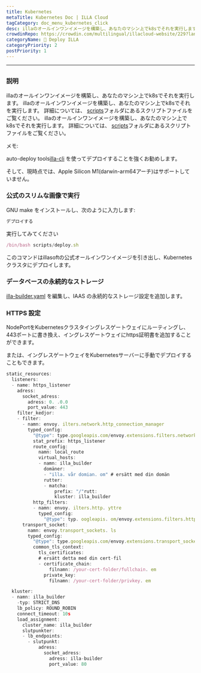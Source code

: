 ```yaml
---
title: Kubernetes
metaTitle: Kubernetes Doc | ILLA Cloud
tagCategory: doc_menu_kubernetes_click
desc: illaのオールインワンイメージを構築し、あなたのマシン上でk8sでそれを実行します。
crowdinRepo: https://crowdin.com/multilingual/illacloud-website/229?languages=ja&filter=basic&value=0
categoryName: 👷 Deploy ILLA
categoryPriority: 2
postPriority: 1
---
```


* * *

## <h2 hidden>Kubernetes</h2>

### 説明

illaのオールインワンイメージを構築し、あなたのマシン上でk8sでそれを実行します。 illaのオールインワンイメージを構築し、あなたのマシン上でk8sでそれを実行します。 詳細については、 [scripts](https://github.com/illacloud/deploy-illa-manually/blob/main/kubernetes/scripts)フォルダにあるスクリプトファイルをご覧ください。 illaのオールインワンイメージを構築し、あなたのマシン上でk8sでそれを実行します。 詳細については、 [scripts](https://github.com/illacloud/deploy-illa-manually/blob/main/kubernetes/scripts)フォルダにあるスクリプトファイルをご覧ください。

メモ:

auto-deploy tools[illa-cli](https://github.com/illacloud/illa) を使ってデプロイすることを強くお勧めします。

そして、現時点では、Apple Silicon M1(darwin-arm64アーチ)はサポートしていません。

### 公式のスリムな画像で実行

GNU make をインストールし、次のように入力します:

```jsx
デプロイする
```

実行してみてください

```jsx
/bin/bash scripts/deploy.sh
```

このコマンドはillasoftの公式オールインワンイメージを引き出し、Kubernetesクラスタにデプロイします。

### データベースの永続的なストレージ

[illa-builder.yaml](https://github.com/illacloud/deploy-illa-manually/blob/main/kubernetes/illa-builder.yaml) を編集し、IAAS の永続的なストレージ設定を追加します。

### HTTPS 設定

NodePortをKubernetesクラスタイングレスゲートウェイにルーティングし、443ポートに書き換え、イングレスゲートウェイにhttps証明書を追加することができます。

または、イングレスゲートウェイをKubernetesサーバーに手動でデプロイすることもできます。

```jsx
static_resources:
  listeners:
  - name: https_listener
    adress:
      socket_adress:
        adress: 0. .0.0
        port_value: 443
    filter_kedjor:
    - filter:
      - namn: envoy. ilters.network.http_connection_manager
        typed_config:
          "@type": type.googleapis.com/envoy.extensions.filters.network.http_connection_manager.v3. ttpConnectionManager
          stat_prefix: https_listener
          route_config:
            namn: local_route
            virtual_hosts:
            - namn: illa_builder
              domäner:
              - "illa. vår domian. om" # ersätt med din domän
              rutter:
              - matcha:
                  prefix: "/"rutt:
                  kluster: illa_builder
          http_filters:
          - namn: envoy. ilters.http. yttre
            typed_config:
              "@type": typ. oogleapis. om/envoy.extensions.filters.http.router.v3.Router
      transport_socket:
        namn: envoy.transport_sockets. ls
        typed_config:
          "@type": type.googleapis.com/envoy.extensions.transport_sockets.tls.v3. ownstreamTlsContext
          common_tls_context:
            tls_certificates:
            # ersätt detta med din cert-fil
            - certificate_chain:
                filnamn: /your-cert-folder/fullchain. em
              private_key:
                filnamn: /your-cert-folder/privkey. em

  kluster:
  - namn: illa_builder
    -typ: STRICT_DNS
    lb_policy: ROUND_ROBIN
    connect_timeout: 10s
    load_assignment:
      cluster_name: illa_builder
      slutpunkter:
      - lb_endpoints:
        - slutpunkt:
            adress:
              socket_adress:
                adress: illa-builder
                port_value: 80
```
